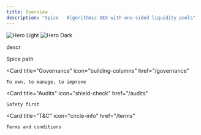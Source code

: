 ```yaml
---
title: Overview
description: "Spice - Algorithmic DEX with one-sided liquidity pools"
---
```


<img
  className="block dark:hidden"
  src="/images/spice-banner.png"
  alt="Hero Light"
/>
<img
  className="hidden dark:block"
  src="/images/spice-banner.png"
  alt="Hero Dark"
/>

descr

<CardGroup cols={2}>
  <Card
    title="Roadmap: The Seed"
    icon="map"
    href="/roadmap"
  >
    Spice path
  </Card>

  <Card
    title="Governance"
    icon="building-columns"
    href="/governance"
  >
    To own, to manage, to improve
  </Card>

  <Card
    title="Audits"
    icon="shield-check"
    href="/audits"
  >
    Safety first
  </Card>

  <Card
    title="T&C"
    icon="circle-info"
    href="/terms"
  >
    Terms and conditions
  </Card>

</CardGroup>
